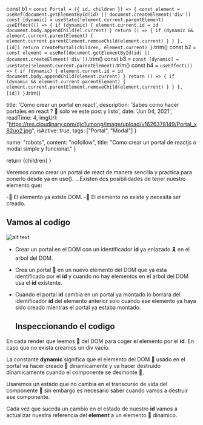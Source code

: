 const b1 = `
const Portal = ({ id, children }) => {
  const element = useRef(document.getElementById(id) || document.createElement('div'))
  const [dynamic] = useState(!element.current.parentElement)
  useEffect(() => {
    if (dynamic) {
      element.current.id = id
      document.body.appendChild(el.current)
    }
    return () => {
      if (dynamic && element.current.parentElement) {
        element.current.parentElement.removeChild(element.current)
      }
    }
  }, [id])
  return createPortal(children, element.current)
}
`.trim()
const b2 = `
  const element = useRef(document.getElementById(id) || document.createElement('div'))
`.trim()
const b3 = `
   const [dynamic] = useState(!element.current.parentElement)
`.trim()
const b4 = `
    useEffect(() => {
      if (dynamic) {
        element.current.id = id
        document.body.appendChild(element.current)
      }
      return () => {
        if (dynamic && element.current.parentElement) {
          element.current.parentElement.removeChild(element.current)
        }
      }
    }, [id])
  }
`.trim()

  title: 'Cómo crear un portal en react',
  description: 'Sabes como hacer portales en react ? 👀 solo ve este post y listo',
  date: 'Jun 04, 2021',
  readTime: 4,
  imgUrl: "https://res.cloudinary.com/djc1umong/image/upload/v1626378149/Portal_x82uo2.jpg",
  isActive: true,
  tags: ["Portal", "Modal"]
}

  name: "robots",
  content: "nofollow",
  title: "Como crear un portal de reactjs o modal simple y funcional."
}

  return <BlogPost seo={seo} meta={meta}>{children}</BlogPost>
  }

  Veremos como crear un portal de react de manera sencilla y practica para ponerlo desde ya en use().
  ...Existen dos posibilidades de tener nuestro elemento que:

 -👀 El elemento ya existe DOM.
 -🎈 El elemento no existe y necesita ser creado.

  ## Vamos al codigo

  ![alt text](https://homepages.cae.wisc.edu/~ece533/images/arctichare.png)

<HighlightCodeBlock block={b1} />

- Crear un portal en el DOM con un identificador **id** ya enlazado 🎗 en el arbol del DOM.
- Crea un portal 🙌 en un nuevo elemento del DOM que ya esta identificado por el **id** y cuando no hay elementos en el arbol del DOM usa el **id** existente.
- Cuando el portal **id** cambia en un portal ya montado lo borrara del identificador **id** del elemento anterior solo cuando ese elemento ya haya sido creado mientras el portal ya estaba montado.

  ## Inspeccionando el codigo

<HighlightCodeBlock block={b2}/>

  En cada render que leemos 🎨 del DOM para coger el elemento por el **id**. En caso que no exista creamos un div vacío.

<HighlightCodeBlock block={b3} />

  La constante  **dynamic**  significa que el elemento del DOM 🎇 usado en el portal va hacer creado 🛒 dinamicamente y va hacer destruido dinamicamente cuando el componente se desmonte 🎠.

  Usaremos un estado que no cambia en el transcurso de vida del componente 🔮 sin embargo es necesario saber cuando vamos a destruir ese componente.

<HighlightCodeBlock block={b4} />

  Cada vez que suceda un cambio en el estado de nuestro **id** vamos a actualizar nuestra referencia del **element** a un elemento 🎢 dinamico.